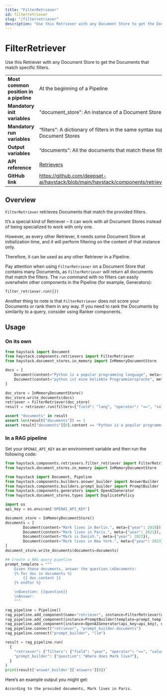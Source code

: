 ```yaml
---
title: "FilterRetriever"
id: filterretriever
slug: "/filterretriever"
description: "Use this Retriever with any Document Store to get the Documents that match specific filters."
---
```


# FilterRetriever

Use this Retriever with any Document Store to get the Documents that match specific filters.

|  |  |
| --- | --- |
| **Most common position in a pipeline** | At the beginning of a Pipeline                                                                        |
| **Mandatory init variables**           | "document_store": An instance of a Document Store                                                     |
| **Mandatory run variables**            | “filters”: A dictionary of filters in the same syntax supported by the Document Stores                |
| **Output variables**                   | “documents”: All the documents that match these filters                                               |
| **API reference**                      | [Retrievers](/reference/retrievers-api)                                                                      |
| **GitHub link**                        | https://github.com/deepset-ai/haystack/blob/main/haystack/components/retrievers/filter_retriever.py |

## Overview

`FilterRetriever` retrieves Documents that match the provided filters.

It’s a special kind of Retriever – it can work with all Document Stores instead of being specialized to work with only one. 

However, as every other Retriever, it needs some Document Store at initialization time, and it will perform filtering on the content of that instance only.

Therefore, it can be used as any other Retriever in a Pipeline.

Pay attention when using `FilterRetriever` on a Document Store that contains many Documents, as `FilterRetriever` will return all documents that match the filters. The `run` command with no filters can easily overwhelm other components in the Pipeline (for example, Generators):

```python
filter_retriever.run({})
```

Another thing to note is that `FilterRetriever` does not score your Documents or rank them in any way. If you need to rank the Documents by similarity to a query, consider using Ranker components.

## Usage

### On its own

```python
from haystack import Document
from haystack.components.retrievers import FilterRetriever
from haystack.document_stores.in_memory import InMemoryDocumentStore

docs = [
	Document(content="Python is a popular programming language", meta={"lang": "en"}),
	Document(content="python ist eine beliebte Programmiersprache", meta={"lang": "de"}),
]

doc_store = InMemoryDocumentStore()
doc_store.write_documents(docs)
retriever = FilterRetriever(doc_store)
result = retriever.run(filters={"field": "lang", "operator": "==", "value": "en"})

assert "documents" in result
assert len(result["documents"]) == 1
assert result["documents"][0].content == "Python is a popular programming language"
```

### In a RAG pipeline

Set your `OPENAI_API_KEY` as an environment variable and then run the following code:

```python
from haystack.components.retrievers.filter_retriever import FilterRetriever
from haystack.document_stores.in_memory import InMemoryDocumentStore

from haystack import Document, Pipeline
from haystack.components.builders.answer_builder import AnswerBuilder
from haystack.components.builders.prompt_builder import PromptBuilder
from haystack.components.generators import OpenAIGenerator
from haystack.document_stores.types import DuplicatePolicy

import os
api_key = os.environ['OPENAI_API_KEY']

document_store = InMemoryDocumentStore()
documents = [
		Document(content="Mark lives in Berlin.", meta={"year": 2018}),
		Document(content="Mark lives in Paris.", meta={"year": 2021}),
		Document(content="Mark is Danish.", meta={"year": 2021}),
		Document(content="Mark lives in New York.", meta={"year": 2023}),
]
document_store.write_documents(documents=documents)

## Create a RAG query pipeline
prompt_template = """
    Given these documents, answer the question.\nDocuments:
    {% for doc in documents %}
        {{ doc.content }}
    {% endfor %}

    \nQuestion: {{question}}
    \nAnswer:
    """

rag_pipeline = Pipeline()
rag_pipeline.add_component(name="retriever", instance=FilterRetriever(document_store=document_store))
rag_pipeline.add_component(instance=PromptBuilder(template=prompt_template), name="prompt_builder")
rag_pipeline.add_component(instance=OpenAIGenerator(api_key=api_key), name="llm")
rag_pipeline.connect("retriever", "prompt_builder.documents")
rag_pipeline.connect("prompt_builder", "llm")

result = rag_pipeline.run(
  {
    "retriever": {"filters": {"field": "year", "operator": "==", "value": 2021}},
    "prompt_builder": {"question": "Where does Mark live?"},
  }
)
print(result['answer_builder']['answers'][0])`
```

Here’s an example output you might get:

```
According to the provided documents, Mark lives in Paris.
```